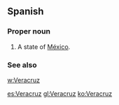 ==Spanish==

===Proper noun===
{{es-proper noun}}

# A state of [[México]].

===See also===
[[w:Veracruz]]

[[es:Veracruz]]
[[gl:Veracruz]]
[[ko:Veracruz]]